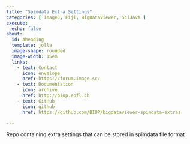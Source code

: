 ```yaml
---
title: "Spimdata Extra Settings"
categories: [ ImageJ, Fiji, BigDataViewer, SciJava ]
execute:
  echo: false
about:
  id: Aheading
  template: jolla
  image-shape: rounded
  image-width: 15em
  links:
    - text: Contact
      icon: envelope
      href: https://forum.image.sc/
    - text: Documentation
      icon: archive
      href: http://biop.epfl.ch
    - text: GitHub
      icon: github
      href: https://github.com/BIOP/bigdataviewer-spimdata-extras

---
```


::: {.alignleft}

Repo containing extra settings that can be stored in spimdata file format

:::
